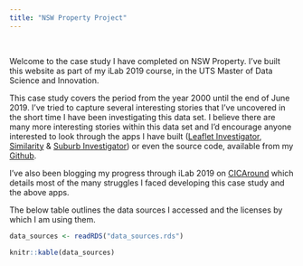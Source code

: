 ```yaml
---
title: "NSW Property Project"
---
```


<br>

Welcome to the case study I have completed on NSW Property. I've built this website as part of my iLab 2019 course, in the UTS Master of Data Science and Innovation.

This case study covers the period from the year 2000 until the end of June 2019. I've tried to capture several interesting stories that I've uncovered in the short time I have been investigating this data set. I believe there are many more interesting stories within this data set and I'd encourage anyone interested to look through the apps I have built ([Leaflet Investigator](https://rohandaniscox.shinyapps.io/leaflet_investigation_app/), [Similarity](https://rohandaniscox.shinyapps.io/similarity_app/) & [Suburb Investigator](https://rohandaniscox.shinyapps.io/suburb_investigation_app/)) or even the source code, available from my [Github](https://github.com/RohanDanisCox/ilab_2019). 

I've also been blogging my progress through iLab 2019 on [CICAround](https://16-3327.ca.uts.edu.au/ilab-1-2019/) which details most of the many struggles I faced developing this case study and the above apps.

The below table outlines the data sources I accessed and the licenses by which I am using them.

```r

data_sources <- readRDS("data_sources.rds")

knitr::kable(data_sources)
```
